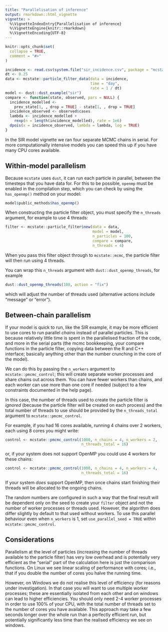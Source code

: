 ```yaml
---
title: "Parallelisation of inference"
output: rmarkdown::html_vignette
vignette: >
  %\VignetteIndexEntry{Parallelisation of inference}
  %\VignetteEngine{knitr::rmarkdown}
  %\VignetteEncoding{UTF-8}
---
```


```r
knitr::opts_chunk$set(
  collapse = TRUE,
  comment = "#>"
)
```

```r
incidence <- read.csv(system.file("sir_incidence.csv", package = "mcstate"))
dt <- 0.25
data <- mcstate::particle_filter_data(data = incidence,
                                      time = "day",
                                      rate = 1 / dt)
model <- dust::dust_example("sir")
compare <- function(state, observed, pars = NULL) {
  incidence_modelled <-
    prev_state[1, , drop = TRUE] - state[1, , drop = TRUE]
  incidence_observed <- observed$cases
  lambda <- incidence_modelled +
    rexp(n = length(incidence_modelled), rate = 1e6)
  dpois(x = incidence_observed, lambda = lambda, log = TRUE)
}
```

In the SIR model vignette we ran four separate MCMC chains in serial. For more computationally intensive models you can speed this up if you have many CPU cores available.

## Within-model parallelism

Because `mcstate` uses `dust`, it can run each particle in parallel, between the timesteps that you have data for.  For this to be possible, `openmp` must be enabled in the compilation step, which you can check by using the `has_openmp()` method on your model:

```r
model$public_methods$has_openmp()
```

When constructing the particle filter object, you must specify the `n_threads` argument, for example to use 4 threads:

```r
filter <- mcstate::particle_filter$new(data = data,
                                       model = model,
                                       n_particles = 100,
                                       compare = compare,
                                       n_threads = 4)
```



When you pass this filter object through to `mcstate::mcmc`, the particle filter will then run using 4 threads.

You can wrap this `n_threads` argument with `dust::dust_openmp_threads`, for example

```r
dust::dust_openmp_threads(100, action = "fix")
```

which will adjust the number of threads used (alternative actions include "message" or "error").

## Between-chain parallelism

If your model is quick to run, like the SIR example, it may be more efficient to use cores to run parallel *chains* instead of parallel particles. This is because relatively little time is spent in the parallelised fraction of the code, and more in the serial parts (the mcmc bookkeeping, your compare functions in the particle filter, copying data between the R and C++ interface; basically anything other than the number crunching in the core of the model).

We can do this by passing the `n_workers` argument to `mcstate::pmcmc_control`; this will create separate worker processes and share chains out across them.  You can have fewer workers than chains, and each worker can use more than one core if needed (subject to a few constraints documented in the help page).

In this case, the number of threads used to create the particle filter is _ignored_ (because the particle filter will be created on each process) and the total number of threads to use should be provided by the `n_threads_total` argument to `mcstate::pmcmc_control`.

For example, if you had 16 cores available, running 4 chains over 2 workers, each using 8 cores you might write:

```r
control <- mcstate::pmcmc_control(1000, n_chains = 4, n_workers = 2,
                                  n_threads_total = 16)
```

or, if your system does not support OpenMP you could use 4 workers for these chains:

```r
control <- mcstate::pmcmc_control(1000, n_chains = 4, n_workers = 4,
                                  n_threads_total = 16)
```

If your system _does_ support OpenMP, then once chains start finishing their threads will be allocated to the ongoing chains.

The random numbers are configured in such a way that the final result will be dependent only on the seed to create your `filter` object and not the number of worker processes or threads used. However, the algorithm does differ slightly by default to that used without workers. To use this parallel behaviour even when `n_workers` is 1, set `use_parallel_seed = TRUE` within `mcstate::pmcmc_control`.

## Considerations

Parallelism at the level of particles (increasing the number of threads available to the particle filter) has very low overhead and is potentially very efficient as the "serial" part of the calculation here is just the comparison functions. On Linux we see linear scaling of performance with cores; i.e., that if you double the number of cores you halve the running time.

However, on Windows we do not realise this level of efficiency (for reasons under investigation). In that case you will want to use multiple worker processes; these are essentially isolated from each other and on windows can lead to higher efficiencies. You should only need 2-4 worker processes in order to use 100% of your CPU, with the total number of threads set to the number of cores you have available. This approach may take a few seconds longer over the whole run than a perfectly efficient run, but potentially significantly less time than the realised efficiency we see on windows.
